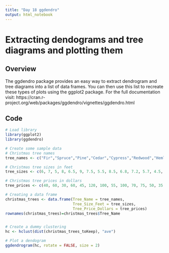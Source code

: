 ```yaml
---
title: "Day 18 ggdendro"
output: html_notebook
---
```


# Extracting dendograms and tree diagrams and plotting them

## Overview
The ggdendro package provides an easy way to extract dendrogram and tree diagrams into a list of data frames. You can then use this list to recreate these types of plots using the ggplot2 package.
For the full documentation visit: https://cran.r-project.org/web/packages/ggdendro/vignettes/ggdendro.html

## Code
```r
# Load library
library(ggplot2)
library(ggdendro)

# Create some sample data
# Christmas tree names
tree_names <- c("Fir","Spruce","Pine","Cedar","Cypress","Redwood","Hemlock","Juniper","Maple","Oak","Birch","Cherry","Palm","Sycamore","Willow","Magnolia","Aspen","Poplar","Chestnut","Pecan")

# Christmas tree sizes in feet
tree_sizes <- c(6, 7, 5, 8, 6.5, 9, 7.5, 5.5, 8.5, 6.8, 7.2, 5.7, 4.5, 6.2, 8.3, 5.8, 7.8, 6.3, 7.1, 8.8)

# Christmas tree prices in dollars
tree_prices <- c(40, 60, 30, 60, 45, 120, 100, 55, 100, 70, 75, 50, 35, 65, 100, 40, 95, 60, 95, 100)

# Creating a data frame
christmas_trees <- data.frame(Tree_Name = tree_names, 
                              Tree_Size_Feet = tree_sizes,
                              Tree_Price_Dollars = tree_prices)
rownames(christmas_trees)=christmas_trees$Tree_Name


# Create a dummy clustering
hc <- hclust(dist(christmas_trees_toKeep), "ave")

# Plot a dendogram
ggdendrogram(hc, rotate = FALSE, size = 2)

```




